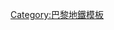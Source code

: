 {{Navbox
| name = 巴黎地鐵7號線支線
| title = [[巴黎地鐵7號線支線]]
| titlestyle = background:#77c696
| image = [[File:Metro-M.svg|30px]][[File:Paris Metro 7 bis.svg|30px]]
| list1 = [[路易·布朗克站|路易·布朗克]] → [[饒勒斯站|饒勒斯]] → [[玻利瓦爾站|玻利瓦爾]] → [[肖蒙山丘站|肖蒙山丘]] → [[博扎里站|博扎里]] → [[節日廣場站|節日廣場]] → [[佩聖熱爾維站|佩聖熱爾維]] → [[多瑙河站|多瑙河]] → [[博扎里站|博扎里]] → [[肖蒙山丘站|肖蒙山丘]] → [[玻利瓦爾站|玻利瓦爾]] → [[饒勒斯站|饒勒斯]] → [[路易·布朗克站|路易·布朗克]]
}}
<noinclude>[[Category:巴黎地鐵模板]]</noinclude>